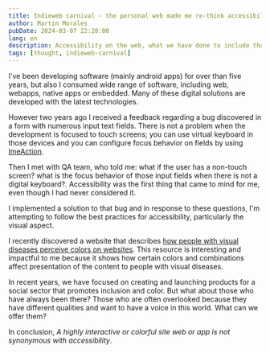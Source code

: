 ```yaml
---
title: Indieweb carnival - the personal web made me re-think accessibility
author: Martin Morales
pubDate: 2024-03-07 22:28:00
lang: en
description: Accessibility on the web, what we have done to include those with different abilities.
tags: [thought, indieweb-carnival]
---
```


I've been developing software (mainly android apps) for over than five years, but also I consumed wide range of software, including web, webapps, native apps or embedded. Many of these digital solutions are developed with the latest technologies.

However two years ago I received a feedback regarding a bug discovered in a form with numerous input text fields. There is not a problem when the development is focused to touch screens; you can use virtual keyboard in those devices and you can configure focus behavior on fields by using [ImeAction](https://developer.android.com/reference/kotlin/androidx/compose/ui/text/input/ImeAction).

Then I met with QA team, who told me: what if the user has a non-touch screen? what is the focus behavior of those input fields when there is not a digital keyboard?. Accessibility was the first thing that came to mind for me, even though I had never considered it.

I implemented a solution to that bug and in response to these questions, I'm attempting to follow the best practices for accessibility, particularly the visual aspect.

I recently discovered a website that describes [how people with visual diseases perceive colors on websites](https://www.whocanuse.com). This resource is interesting and impactful to me because it shows how certain colors and combinations affect presentation of the content to people with visual diseases.

In recent years, we have focused on creating and launching products for a social sector that promotes inclusion and color. But what about those who have always been there? Those who are often overlooked because they have different qualities and want to have a voice in this world. What can we offer them?

In conclusion, *A highly interactive or colorful site web or app is not synonymous with accessibility*.
